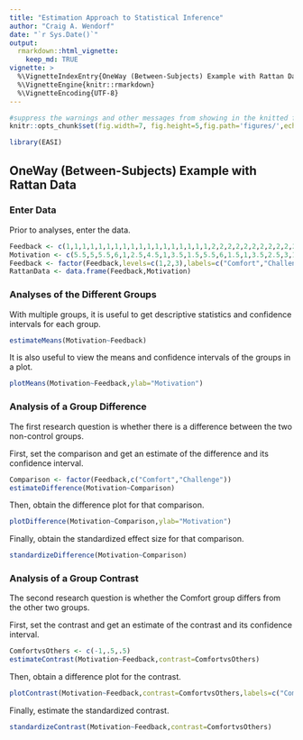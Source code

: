 ```yaml
---
title: "Estimation Approach to Statistical Inference"
author: "Craig A. Wendorf"
date: "`r Sys.Date()`"
output: 
  rmarkdown::html_vignette:
    keep_md: TRUE
vignette: >
  %\VignetteIndexEntry{OneWay (Between-Subjects) Example with Rattan Data}
  %\VignetteEngine{knitr::rmarkdown}
  %\VignetteEncoding{UTF-8}
---
```


```r
#suppress the warnings and other messages from showing in the knitted file.
knitr::opts_chunk$set(fig.width=7, fig.height=5,fig.path='figures/',echo=TRUE,warning=FALSE,message=FALSE)
```

```r
library(EASI)
```

## OneWay (Between-Subjects) Example with Rattan Data

### Enter Data

Prior to analyses, enter the data.

```r
Feedback <- c(1,1,1,1,1,1,1,1,1,1,1,1,1,1,1,1,1,1,2,2,2,2,2,2,2,2,2,2,2,2,2,2,2,2,2,3,3,3,3,3,3,3,3,3,3,3,3,3,3,3,3,3,3,3)
Motivation <- c(5.5,5,5.5,6,1,2.5,4.5,1,3.5,1.5,5.5,6,1.5,1,3.5,2.5,3,1,2,6,4.5,4.5,6,7,3,7,3.5,5,4.5,5.5,6.5,6,6,7,5.5,6,2.5,4.5,3.5,6,5,6,3.5,4,3,5.5,3,6,3,5,6,6.5,3.5,2)
Feedback <- factor(Feedback,levels=c(1,2,3),labels=c("Comfort","Challenge","Control"))
RattanData <- data.frame(Feedback,Motivation)
```

### Analyses of the Different Groups

With multiple groups, it is useful to get descriptive statistics and confidence intervals for each group.

```r
estimateMeans(Motivation~Feedback)
```

It is also useful to view the means and confidence intervals of the groups in a plot.

```r
plotMeans(Motivation~Feedback,ylab="Motivation")
```

### Analysis of a Group Difference

The first research question is whether there is a difference between the two non-control groups.

First, set the comparison and get an estimate of the difference and its confidence interval.

```r
Comparison <- factor(Feedback,c("Comfort","Challenge"))
estimateDifference(Motivation~Comparison)
```

Then, obtain the difference plot for that comparison.

```r
plotDifference(Motivation~Comparison,ylab="Motivation")
```

Finally, obtain the standardized effect size for that comparison.

```r
standardizeDifference(Motivation~Comparison)
```

### Analysis of a Group Contrast

The second research question is whether the Comfort group differs from the other two groups.

First, set the contrast and get an estimate of the contrast and its confidence interval.

```r
ComfortvsOthers <- c(-1,.5,.5)
estimateContrast(Motivation~Feedback,contrast=ComfortvsOthers)
```

Then, obtain a difference plot for the contrast.

```r
plotContrast(Motivation~Feedback,contrast=ComfortvsOthers,labels=c("Comfort","Others"),ylab="Motivation")
```

Finally, estimate the standardized contrast.

```r
standardizeContrast(Motivation~Feedback,contrast=ComfortvsOthers)
```
